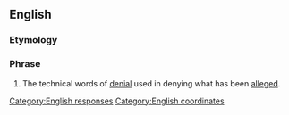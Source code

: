 ==English==

===Etymology===
{{etyl|la|en}} {{m|la|absque||without}} {{m|la|hoc||this}}

===Phrase===
{{en-phrase}}

# {{lb|en|legal}} The technical words of [[denial]] used in denying what has been [[alleged]].

[[Category:English responses]]
[[Category:English coordinates]]